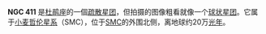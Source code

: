 {{NGCInfoBox|NGCID=NGC 411|發現者=詹姆士·丹露帕|發現日期=1826年-月-日|其他編號=ESO 51-SC19|曆元=J2000.0|赤經=1時7分55.7秒
|赤緯=-71°46'7"|星座=杜鹃座|星體=疏散星团|星等=12.2|表面亮度=|藍等=11}}

'''NGC 411''' 是[[杜鹃座|杜鹃座]]的一個[[疏散星团|疏散星团]]，但拍摄的图像粗看就像一个[[球状星团|球状星团]]。它属于[[小麦哲伦星系|小麦哲伦星系]]（SMC），位于[[SMC|SMC]]的外围北侧，离地球约20万[[光年|光年]]。

{{NGCReference|411}}
{{Catalogs|NGC=411}}